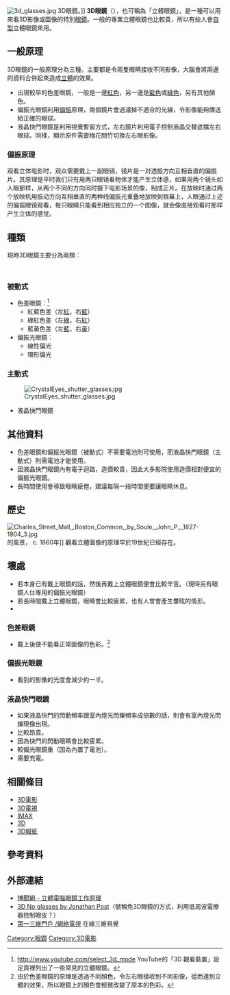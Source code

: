 {{多個問題|
{{expert|time=2011-05-01T18:14:11+00:00}}
{{expand|time=2010-06-23T23:47:34+00:00}}
}}
{{noteTA
|T=zh-cn:三维眼镜; zh-hk:3D眼鏡; zh-tw:3D眼鏡;
|1=zh-cn:三维眼镜; zh-hk:3D眼鏡; zh-tw:3D眼鏡;
}}
[[File:3d_glasses.jpg|thumb]] 3D眼鏡。]]
'''3D眼鏡'''（{{lang-en|3D glasses}}），也可稱為「立體眼鏡」，是一種可以用來看3D影像或圖像的特別[[眼鏡|眼鏡]]。一般的專業立體眼鏡也比較貴，所以有些人會[[DIY|自製]]立體眼鏡來用。

==一般原理==
3D眼鏡的一般原理分為三種。主要都是令兩隻眼睛接收不同影像，大腦會將兩邊的資料合併起來造成[[3D|立體]]的效果。
*出現較早的色差眼鏡，一般是一邊[[紅色|紅色]]，另一邊是[[藍色|藍色]]或[[綠色|綠色]]，另有其他顏色。
*偏振光眼鏡利用[[偏振|偏振]]原理，兩個鏡片會過濾掉不適合的光線，令影像能夠傳送給正確的眼球。
*液晶快門眼鏡是利用視覺暫留方式，左右鏡片利用電子控制液晶交替遮擋左右眼球。同樣，顯示原件需要梅花間竹切換左右眼影像。
=== 偏振原理 ===
观看立体电影时，观众需要戴上一副眼镜，镜片是一对透振方向互相垂直的偏振片。其原理是平时我们只有用两只眼镜看物体才能产生立体感，如果用两个镜头如人眼那样，从两个不同的方向同时摄下电影场景的像，制成正片。在放映时通过两个放映机用振动方向互相垂直的两种线偏振光重叠地放映到银幕上，人眼通过上述的偏振眼镜观看，每只眼睛只能看到相应独立的一个图像，就会像直接观看时那样产生立体的感觉。

==種類==
現時3D眼鏡主要分為兩類︰
  {{multiple image
   | direction = vertical
   | width     = 202
   | header    = 傳統的紅藍色差眼鏡
   | footer    = <span style="color:#777777">▲</span>傳統的紅藍色差眼鏡，左面是紅色，右是則是藍色。
   | image1    = Plastic_3D_glasses.jpg
   | alt1      = 傳統的紅藍色差眼鏡 - 圖一
   | caption1  =  ● 圖一
   | image2    = Plastic 3d glasses.jpg
   | alt2      = 傳統的紅藍色差眼鏡 - 圖二
   | caption2  =  ● 圖二
  }}
===被動式===

*色差眼鏡︰<ref>http://www.youtube.com/select_3d_mode {{Wayback|url=http://www.youtube.com/select_3d_mode |date=20111207205804 }} YouTube的「3D 觀看裝置」設定頁裡列出了一些常見的立體眼鏡。</ref>
**紅藍色差（左[[紅|紅]]，右[[藍|藍]]）
**綠紅色差（左[[綠|綠]]，右[[紅|紅]]）
**藍黃色差（左[[藍|藍]]，右[[黃|黃]]）
*偏振光眼鏡︰
**線性偏光
**環形偏光

===主動式===
[[Image:CrystalEyes_shutter_glasses.jpg|thumbnail]]
*液晶快門眼鏡

==其他資料==
*色差眼鏡和偏振光眼鏡（被動式）不需要電池則可使用，而液晶快門眼鏡（主動式）則需電池才能使用。
*因液晶快門眼鏡內有電子迴路，造價較貴，因此大多影院使用造價相對便宜的偏振光眼鏡。
*長時間使用會導致眼睛疲倦，建議每隔一段時間便要讓眼睛休息。

==歷史==
[[File:Charles_Street_Mall,_Boston_Common,_by_Soule,_John_P.,_1827-1904_3.jpg|thumb]]的風景， c. 1860年]]
觀看立體圖像的原理早於19世紀已經存在。

==壞處==
*若本身已有戴上眼鏡的話，然後再戴上立體眼鏡便會比較辛苦。（現時另有眼鏡人仕專用的偏振光眼鏡）
*若長時間戴上立體眼鏡，眼睛會比較疲累，也有人曾會產生暈眩的情形。
*{{Fact|對比度減低。|time=2011-05-01T17:04:52+00:00}}

===色差眼鏡===
*戴上後便不能看正常圖像的色彩。<ref>由於色差眼鏡的原理是透過不同顏色，令左右眼接收到不同影像，從而達到立體的效果，所以眼鏡上的顏色會輕微改變了原本的色彩。</ref>

===偏振光眼鏡===
*看到的影像的光度會減少約一半。

===液晶快門眼鏡===
*如果液晶快門的閃動頻率跟室內燈光閃爍頻率成倍數的話，則會有室內燈光閃爍現像出現。
*比較昂貴。
*因為快門的閃動眼睛會比較疲累。
*較偏光眼鏡重（因為內置了電池）。
*需要充電。

==相關條目==
*[[3D電影|3D電影]]
*[[3D電視|3D電視]]
*[[IMAX|IMAX]]
*[[3D|3D]]
*[[3D報紙|3D報紙]]

==參考資料==
{{reflist}}

==外部連結==
*[https://web.archive.org/web/20100815111008/http://computer.bowenwang.com.cn/3d-pc-glasses.htm 博聞網 - 立體電腦眼鏡工作原理]
*[http://www.youtube.com/watch?v=Uef17zOCDb8 3D No glasses by Jonathan Post]{{Wayback|url=http://www.youtube.com/watch?v=Uef17zOCDb8 |date=20201219184133 }}（號稱免3D眼鏡的方式，利用低周波電療器控制眼皮？）
*[http://www.3dstreaming.it 第一三維門戶 /網絡電視]{{Wayback|url=http://www.3dstreaming.it/ |date=20170515210842 }} 在線三維視覺

{{Mixed reality}}

[[Category:眼鏡|Category:眼鏡]]
[[Category:3D電影|Category:3D電影]]